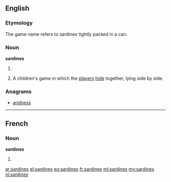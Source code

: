 ==English==

===Etymology===
The game name refers to sardines tightly packed in a can.

===Noun===
'''sardines'''

# {{plural of|sardine}}
# {{uncountable}} A children's game in which the [[player]]s [[hide]] together, lying side by side.

===Anagrams===
* [[aridness#English|aridness]]

----

==French==

===Noun===
'''sardines''' {{f}}

# {{plural of|sardine|lang=fr}}

[[ar:sardines]]
[[el:sardines]]
[[eo:sardines]]
[[fr:sardines]]
[[ml:sardines]]
[[my:sardines]]
[[nl:sardines]]